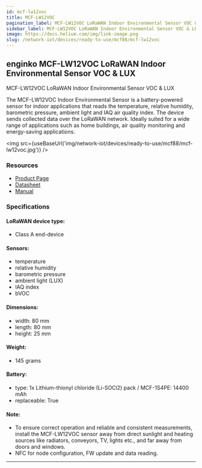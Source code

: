```yaml
---
id: mcf-lw12voc
title: MCF-LW12VOC
pagination_label: MCF-LW12VOC LoRaWAN Indoor Environmental Sensor VOC & LUX
sidebar_label: MCF-LW12VOC LoRaWAN Indoor Environmental Sensor VOC & LUX
image: https://docs.helium.com/img/link-image.png
slug: /network-iot/devices/ready-to-use/mcf88/mcf-lw12voc
---
```



## enginko MCF-LW12VOC LoRaWAN Indoor Environmental Sensor VOC & LUX

MCF-LW12VOC LoRaWAN Indoor Environmental Sensor VOC & LUX

The MCF-LW12VOC Indoor Environmental Sensor is a battery-powered sensor for indoor applications that
reads the temperature, relative humidity, barometric pressure, ambient light and IAQ air quality
index. The device sends collected data over the LoRaWAN network. Ideally suited for a wide range of
applications such as home buildings, air quality monitoring and energy-saving applications.

<img src={useBaseUrl('img/network-iot/devices/ready-to-use/mcf88/mcf-lw12voc.jpg')} />

### Resources

- [Product Page](https://enginko.com/en/solutions/indoor-environmental-sensor-mcf-lw12voc/)
- [Datasheet](https://enginko.com/wp-content/uploads/2020/09/MCF-LW12VOC.pdf)
- [Manual](https://www.enginko.com/support/doku.php?id=manual_mcf-lw12voc)

### Specifications

#### LoRaWAN device type:

- Class A end-device

#### Sensors:

- temperature
- relative humidity
- barometric pressure
- ambient light (LUX)
- IAQ index
- bVOC

#### Dimensions:

- width: 80 mm
- length: 80 mm
- height: 25 mm

#### Weight:

- 145 grams

#### Battery:

- type: 1x Lithium-thionyl chloride (Li-SOCl2) pack / MCF-1S4PE: 14400 mAh
- replaceable: True

#### Note:

- To ensure correct operation and reliable and consistent measurements, install the MCF-LW12VOC
  sensor away from direct sunlight and heating sources like radiators, conveyors, TV, lights etc.,
  and far away from doors and windows.
- NFC for node configuration, FW update and data reading.

---
